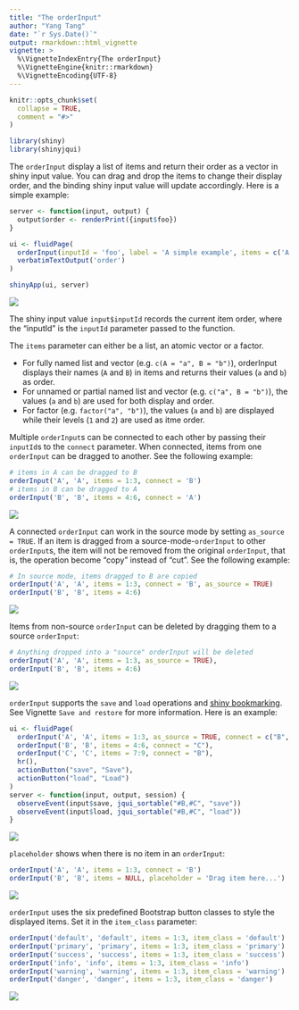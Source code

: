 ---
title: "The orderInput"
author: "Yang Tang"
date: "`r Sys.Date()`"
output: rmarkdown::html_vignette
vignette: >
  %\VignetteIndexEntry{The orderInput}
  %\VignetteEngine{knitr::rmarkdown}
  %\VignetteEncoding{UTF-8}
---

```{r, include = FALSE}
knitr::opts_chunk$set(
  collapse = TRUE,
  comment = "#>"
)
```

```{r, include=FALSE}
library(shiny)
library(shinyjqui)
```

The `orderInput` display a list of items and return their order as a vector in shiny input value. You can drag and drop the items to change their display order, and the binding shiny input value will update accordingly. Here is a simple example:

```{r, eval=FALSE}
server <- function(input, output) {
  output$order <- renderPrint({input$foo})
}

ui <- fluidPage(
  orderInput(inputId = 'foo', label = 'A simple example', items = c('A', 'B', 'C')),
  verbatimTextOutput('order')
)

shinyApp(ui, server)
```

![](fig/orderInput1.gif)

The shiny input value `input$inputId` records the current item order, where the "inputId" is the `inputId` parameter passed to the function.

The `items` parameter can either be a list, an atomic vector or a factor.  

* For fully named list and vector (e.g. `c(A = "a", B = "b")`), orderInput displays their names (`A` and `B`) in items and returns their values (`a` and `b`) as order.
* For unnamed or partial named list and vector (e.g. `c("a", B = "b")`), the values (`a` and `b`) are used for both display and order.
* For factor (e.g. `factor("a", "b")`), the values (`a` and `b`) are displayed while their levels (`1` and `2`) are used as itme order.

Multiple `orderInput`s can be connected to each other by passing their `inputId`s to the `connect` parameter. When connected, items from one `orderInput` can be dragged to another. See the following example:

```{r, eval=FALSE}
# items in A can be dragged to B
orderInput('A', 'A', items = 1:3, connect = 'B')
# items in B can be dragged to A
orderInput('B', 'B', items = 4:6, connect = 'A')
```

![](fig/orderInput2.gif)

A connected `orderInput` can work in the source mode by setting `as_source = TRUE`. If an item is dragged from a source-mode-`orderInput` to other `orderInput`s, the item will not be removed from the original `orderInput`, that is, the operation become "copy" instead of "cut". See the following example:

```{r, eval=FALSE}
# In source mode, items dragged to B are copied
orderInput('A', 'A', items = 1:3, connect = 'B', as_source = TRUE)
orderInput('B', 'B', items = 4:6)
```

![](fig/orderInput3.gif)

Items from non-source `orderInput` can be deleted by dragging them to a source `orderInput`:

```{r, eval=FALSE}
# Anything dropped into a "source" orderInput will be deleted
orderInput('A', 'A', items = 1:3, as_source = TRUE),
orderInput('B', 'B', items = 4:6)
```

![](fig/orderInput6.gif)

`orderInput` supports the `save` and `load` operations and [shiny bookmarking](https://shiny.rstudio.com/articles/bookmarking-state.html). See Vignette `Save and restore` for more information. Here is an example:

```{r, eval=FALSE}
ui <- fluidPage(
  orderInput('A', 'A', items = 1:3, as_source = TRUE, connect = c("B", "C")),
  orderInput('B', 'B', items = 4:6, connect = "C"),
  orderInput('C', 'C', items = 7:9, connect = "B"),
  hr(),
  actionButton("save", "Save"),
  actionButton("load", "Load")
)
server <- function(input, output, session) {
  observeEvent(input$save, jqui_sortable("#B,#C", "save"))
  observeEvent(input$load, jqui_sortable("#B,#C", "load"))
}
```

![](fig/orderInput7.gif)

`placeholder` shows when there is no item in an `orderInput`:

```{r, eval=FALSE}
orderInput('A', 'A', items = 1:3, connect = 'B')
orderInput('B', 'B', items = NULL, placeholder = 'Drag item here...')
```

![](fig/orderInput4.gif)

`orderInput` uses the six predefined Bootstrap button classes to style the displayed items. Set it in the `item_class` parameter:

```{r, eval=FALSE}
orderInput('default', 'default', items = 1:3, item_class = 'default')
orderInput('primary', 'primary', items = 1:3, item_class = 'primary')
orderInput('success', 'success', items = 1:3, item_class = 'success')
orderInput('info', 'info', items = 1:3, item_class = 'info')
orderInput('warning', 'warning', items = 1:3, item_class = 'warning')
orderInput('danger', 'danger', items = 1:3, item_class = 'danger')
```

![](fig/orderInput5.png)
